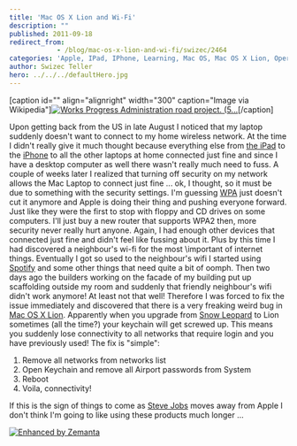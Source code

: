 ```yaml
---
title: 'Mac OS X Lion and Wi-Fi'
description: ""
published: 2011-09-18
redirect_from: 
            - /blog/mac-os-x-lion-and-wi-fi/swizec/2464
categories: 'Apple, IPad, IPhone, Learning, Mac OS, Mac OS X Lion, Operating system, Personal, Snow Leopard, Steve Jobs'
author: Swizec Teller
hero: ../../../defaultHero.jpg
---
```

\[caption id="" align="alignright" width="300" caption="Image via Wikipedia"][![Works Progress Administration road project. (5...](./img/blog-wp-content-uploads-2011-09-300px-WPA_road_project2.gif "Works Progress Administration road project. (5...")](http://commons.wikipedia.org/wiki/File:WPA_road_project.gif)\[/caption]

Upon getting back from the US in late August I noticed that my laptop suddenly doesn't want to connect to my home wireless network. At the time I didn't really give it much thought because everything else from [the iPad](http://www.apple.com/ipad/ "iPad") to the [iPhone](http://www.apple.com/iphone "iPhone") to all the other laptops at home connected just fine and since I have a desktop computer as well there wasn't really much need to fuss. A couple of weeks later I realized that turning off security on my network allows the Mac Laptop to connect just fine ... ok, I thought, so it must be due to something with the security settings. I'm guessing [WPA](http://en.wikipedia.org/wiki/Works_Progress_Administration "Works Progress Administration") just doesn't cut it anymore and Apple is doing their thing and pushing everyone forward. Just like they were the first to stop with floppy and CD drives on some computers. I'll just buy a new router that supports WPA2 then, more security never really hurt anyone. Again, I had enough other devices that connected just fine and didn't feel like fussing about it. Plus by this time I had discovered a neighbour's wi-fi for the most \\important of internet things. Eventually I got so used to the neighbour's wifi I started using [Spotify](http://www.spotify.com/ "Spotify") and some other things that need quite a bit of oomph. Then two days ago the builders working on the facade of my building put up scaffolding outside my room and suddenly that friendly neighbour's wifi didn't work anymore! At least not that well! Therefore I was forced to fix the issue immediately and discovered that there is a very freaking weird bug in [Mac OS X Lion](http://www.apple.com/macosx/lion "Mac OS X Lion"). Apparently when you upgrade from [Snow Leopard](http://en.wikipedia.org/wiki/Snow_Leopard "Snow Leopard") to Lion sometimes (all the time?) your keychain will get screwed up. This means you suddenly lose connectivity to all networks that require login and you have previously used! The fix is "simple":

1. Remove all networks from networks list
2. Open Keychain and remove all Airport passwords from System
3. Reboot
4. Voila, connectivity!

If this is the sign of things to come as [Steve Jobs](http://www.crunchbase.com/person/steve-jobs "Steve Jobs") moves away from Apple I don't think I'm going to like using these products much longer ...

[![Enhanced by Zemanta](http://img.zemanta.com/zemified_e.png?x-id=ab1bde25-40d9-4f5b-b991-76e6f6f18771)](http://www.zemanta.com/ "Enhanced by Zemanta")